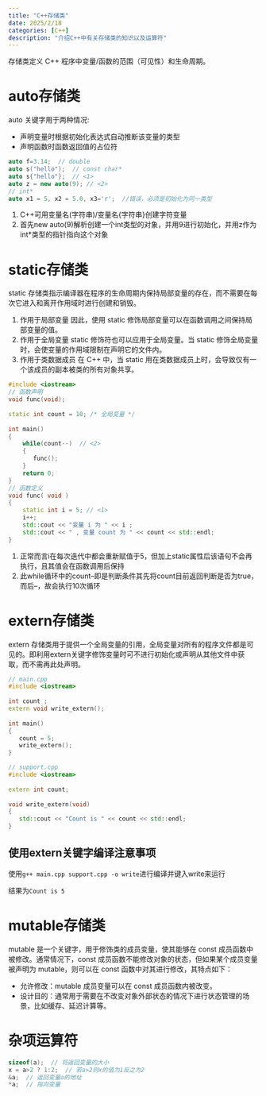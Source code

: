 ```yaml
---
title: "C++存储类"
date: 2025/2/18
categories: [C++]
description: "介绍C++中有关存储类的知识以及运算符"
---
```


存储类定义 C++ 程序中变量/函数的范围（可见性）和生命周期。

# auto存储类
auto 关键字用于两种情况:

- 声明变量时根据初始化表达式自动推断该变量的类型
- 声明函数时函数返回值的占位符

```c++
auto f=3.14;  // double
auto s("hello");  // const char*
auto s{"hello"};  // <1>
auto z = new auto(9); // <2>
// int*
auto x1 = 5, x2 = 5.0, x3='r';  //错误，必须是初始化为同一类型
```
1. C++可用变量名(字符串)/变量名{字符串}创建字符变量
2. 首先new auto(9)解析创建一个int类型的对象，并用9进行初始化，并用z作为int*类型的指针指向这个对象

# static存储类
static 存储类指示编译器在程序的生命周期内保持局部变量的存在，而不需要在每次它进入和离开作用域时进行创建和销毁。

1. 作用于局部变量
因此，使用 static 修饰局部变量可以在函数调用之间保持局部变量的值。
2. 作用于全局变量
static 修饰符也可以应用于全局变量。当 static 修饰全局变量时，会使变量的作用域限制在声明它的文件内。
3. 作用于类数据成员
在 C++ 中，当 static 用在类数据成员上时，会导致仅有一个该成员的副本被类的所有对象共享。

```c++
#include <iostream>
// 函数声明 
void func(void);
 
static int count = 10; /* 全局变量 */
 
int main()
{
    while(count--)  // <2>
    {
       func();
    }
    return 0;
}
// 函数定义
void func( void )
{
    static int i = 5; // <1>
    i++;
    std::cout << "变量 i 为 " << i ;
    std::cout << " , 变量 count 为 " << count << std::endl;
}

```
1. 正常而言i在每次迭代中都会重新赋值于5，但加上static属性后该语句不会再执行，且其值会在函数调用后保持
2. 此while循环中的count--即是判断条件其先将count目前返回判断是否为true，而后--，故会执行10次循环

# extern存储类
extern 存储类用于提供一个全局变量的引用，全局变量对所有的程序文件都是可见的。即利用extern关键字修饰变量时可不进行初始化或声明从其他文件中获取，而不需再此处声明。

```c++
// main.cpp
#include <iostream>
 
int count ;
extern void write_extern();
 
int main()
{
   count = 5;
   write_extern();
}
```

```c++
// support.cpp
#include <iostream>
 
extern int count;
 
void write_extern(void)
{
   std::cout << "Count is " << count << std::endl;
}
```

::: {.callout-important}
## 使用extern关键字编译注意事项
使用`g++ main.cpp support.cpp -o write`进行编译并键入write来运行

结果为`Count is 5`
:::

# mutable存储类
mutable 是一个关键字，用于修饰类的成员变量，使其能够在 const 成员函数中被修改。通常情况下，const 成员函数不能修改对象的状态，但如果某个成员变量被声明为 mutable，则可以在 const 函数中对其进行修改，其特点如下：

- 允许修改：mutable 成员变量可以在 const 成员函数内被改变。
- 设计目的：通常用于需要在不改变对象外部状态的情况下进行状态管理的场景，比如缓存、延迟计算等。

# 杂项运算符
```c++
sizeof(a);  // 将返回变量的大小
x = a>2 ? 1:2;  // 若a>2则x的值为1反之为2
&a;  // 返回变量a的地址
*a;  // 指向变量
```



